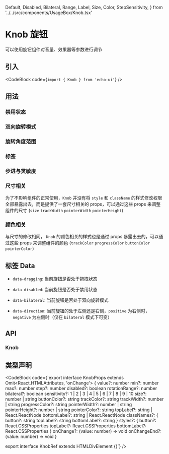   Default,
  Disabled,
  Bilateral,
  Range,
  Label,
  Size,
  Color,
  StepSensitivity,
} from '../../src/components/UsageBox/Knob.tsx'

# Knob 旋钮

可以使用旋钮组件对音量、效果器等参数进行调节

## 引入

<CodeBlock code={`import { Knob } from 'echo-ui'`} />

## 用法

<Default />

### 禁用状态

<Disabled />

### 双向旋转模式

<Bilateral />

### 旋转角度范围

<Range />

### 标签

<Label />

### 步进与灵敏度

<StepSensitivity />

### 尺寸相关

<Size />

为了不影响组件的正常使用，`Knob` 并没有将 `style` 和 `className` 的样式修改权限全部暴露出去，而是提供了一套尺寸相关的 props，可以通过这些 props 来调整组件的尺寸 (`size` `trackWidth` `pointerWidth` `pointerHeight`)

### 颜色相关

<Color />

与尺寸的修改相同， `Knob` 的颜色相关的样式也是通过 props 暴露出去的，可以通过这些 props 来调整组件的颜色 (`trackColor` `progressColor` `buttonColor` `pointerColor`)

## 标签 Data

- `data-dragging`: 当前旋钮是否处于拖拽状态

- `data-disabled`: 当前旋钮是否处于禁用状态

- `data-bilateral`: 当前旋钮是否处于双向旋转模式

- `data-direction`: 当前旋钮的处于左侧还是右侧，`positive` 为右侧时，`negative` 为左侧时（仅在 `bilateral` 模式下可变）

## API

### Knob

<KnobAPITable />

## 类型声明

<CodeBlock code={`export interface KnobProps extends Omit<React.HTMLAttributes<HTMLDivElement>, 'onChange'> {
  value?: number
  min?: number
  max?: number
  step?: number
  disabled?: boolean
  rotationRange?: number
  bilateral?: boolean
  sensitivity?: 1 | 2 | 3 | 4 | 5 | 6 | 7 | 8 | 9 | 10
  size?: number | string
  buttonColor?: string
  trackColor?: string
  trackWidth?: number | string
  progressColor?: string
  pointerWidth?: number | string
  pointerHeight?: number | string
  pointerColor?: string
  topLabel?: string | React.ReactNode
  bottomLabel?: string | React.ReactNode
  classNames?: {
    button?: string
    topLabel?: string
    bottomLabel?: string
  }
  styles?: {
    button?: React.CSSProperties
    topLabel?: React.CSSProperties
    bottomLabel?: React.CSSProperties
  }
  onChange?: (value: number) => void
  onChangeEnd?: (value: number) => void
}

export interface KnobRef extends HTMLDivElement {}`} />
